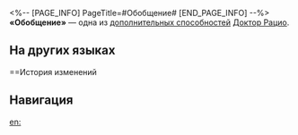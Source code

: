 <%-- [PAGE_INFO]
PageTitle=#Обобщение#
[END_PAGE_INFO] --%>
{{Навык Инфобокс
|Название         = Обобщение
|Изображение      = След Обобщение.png
|Персонаж         = Доктор Рацио
|Тип              = Доп. способность
|Возвышение       = 2
|Длительность     = 
|Описание         = Использование навыка доктора Рацио повышает его крит. шанс на 2,5% и крит. урон - на 5% за каждое имеющееся у цели {{Доп эффект|ослабление}}. Этот эффект может складываться до 6 раз.
|Свойство1        = 
|Масштабирование1 = 
}}
'''«Обобщение»''' — одна из [[дополнительная способность|дополнительных способностей]] [[Доктор Рацио]].

==На других языках==
{{На других языках
|en   = Summation
|zhs  = 归纳
|zht  = 歸納
|ja   = {{Rubi|帰納|きのう}}
|ko   = 귀납
|es   = Inducción
|fr   = Synthèse
|ru   = Обобщение
|th   = Summation
|vi   = Quy Nạp
|de   = Induktion
|id   = Summation
|pt   = Soma
}}

==История изменений
{{История изменений|3.5}}

==Навигация==
{{Навык Навбокс|Доктор Рацио}}

[[en:]]